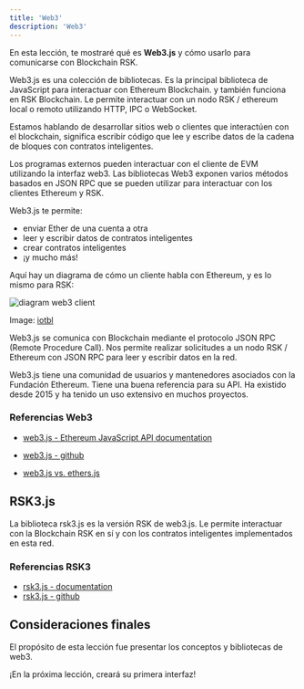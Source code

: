 ```yaml
---
title: 'Web3'
description: 'Web3'
---
```


En esta lección, te mostraré qué es **Web3.js** y cómo usarlo para comunicarse con Blockchain RSK.

Web3.js es una colección de bibliotecas.
Es la principal biblioteca de JavaScript para interactuar con Ethereum Blockchain.
y también funciona en RSK Blockchain.
Le permite interactuar con un nodo RSK / ethereum local o remoto utilizando HTTP, IPC o WebSocket.

Estamos hablando de desarrollar sitios web o clientes que interactúen con el blockchain,
significa escribir código que lee y escribe datos de la cadena de bloques con contratos inteligentes.

Los programas externos pueden interactuar con el cliente de EVM utilizando la interfaz web3.
Las bibliotecas Web3 exponen varios métodos basados en JSON RPC que se pueden utilizar para interactuar con los clientes Ethereum y RSK.

Web3.js te permite:
- enviar Ether de una cuenta a otra
- leer y escribir datos de contratos inteligentes
- crear contratos inteligentes
- ¡y mucho más!

Aquí hay un diagrama de cómo un cliente habla con Ethereum, y es lo mismo para RSK:

![diagram web3 client](img/courses/dev/05/web3/image-01.png)

Image: [iotbl](https://iotbl.blogspot.com/2017/03/ethereum-and-blockchain-2.html)

Web3.js se comunica con Blockchain mediante el protocolo JSON RPC (Remote Procedure Call).
Nos permite realizar solicitudes a un nodo RSK / Ethereum con JSON RPC para leer y escribir datos en la red.

Web3.js tiene una comunidad de usuarios y mantenedores asociados con la Fundación Ethereum.
Tiene una buena referencia para su API.
Ha existido desde 2015 y ha tenido un uso extensivo en muchos proyectos.

### Referencias Web3

- [web3.js - Ethereum JavaScript API documentation](https://web3js.readthedocs.io)
- [web3.js - github](https://github.com/ChainSafe/web3.js)

- [web3.js vs. ethers.js](https://blog.infura.io/ethereum-javascript-libraries-web3-js-vs-ethers-js-part-i/)

## RSK3.js

La biblioteca rsk3.js es la versión RSK de web3.js.
Le permite interactuar con la Blockchain RSK en sí y con los contratos inteligentes implementados en esta red.

### Referencias RSK3

- [rsk3.js - documentation](https://developers.rsk.co/libraries/rsk3js/)
- [rsk3.js - github](https://github.com/rsksmart/rsk3.js/)

## Consideraciones finales

El propósito de esta lección fue presentar los conceptos y bibliotecas de web3.

¡En la próxima lección, creará su primera interfaz!

